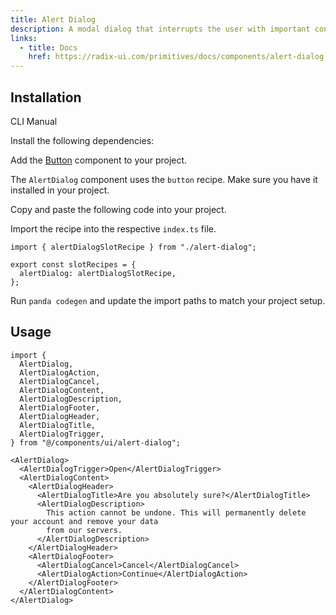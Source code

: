 ```yaml
---
title: Alert Dialog
description: A modal dialog that interrupts the user with important content and expects a response.
links:
  - title: Docs
    href: https://radix-ui.com/primitives/docs/components/alert-dialog
---
```


<ComponentPreview name="alert-dialog-demo" />

## Installation

<InstallationTabs>

<TabsList>
  <TabsTrigger value="cli">CLI</TabsTrigger>
  <TabsTrigger value="manual">Manual</TabsTrigger>
</TabsList>

<TabsContent value="cli">

<PackageRunner command="nore-ui-cli@latest add alert-dialog" />

</TabsContent>

<TabsContent value="manual">

<Steps>

<Step>Install the following dependencies:</Step>

<PackageInstaller name="@radix-ui/react-alert-dialog" />

<Step>Add the [Button](/docs/components/toggle) component to your project.</Step>

The `AlertDialog` component uses the `button` recipe. Make sure you have it installed in your project.

<Step>Copy and paste the following code into your project.</Step>

<ComponentSource name="alert-dialog.ts" type="slot-recipe" />

<ComponentSource name="alert-dialog.tsx" type="component" />

<Step>Import the recipe into the respective `index.ts` file.</Step>

```tsx
import { alertDialogSlotRecipe } from "./alert-dialog";

export const slotRecipes = {
  alertDialog: alertDialogSlotRecipe,
};
```

<Step>Run `panda codegen` and update the import paths to match your project setup.</Step>

</Steps>

</TabsContent>

</InstallationTabs>

## Usage

```tsx
import {
  AlertDialog,
  AlertDialogAction,
  AlertDialogCancel,
  AlertDialogContent,
  AlertDialogDescription,
  AlertDialogFooter,
  AlertDialogHeader,
  AlertDialogTitle,
  AlertDialogTrigger,
} from "@/components/ui/alert-dialog";
```

```tsx
<AlertDialog>
  <AlertDialogTrigger>Open</AlertDialogTrigger>
  <AlertDialogContent>
    <AlertDialogHeader>
      <AlertDialogTitle>Are you absolutely sure?</AlertDialogTitle>
      <AlertDialogDescription>
        This action cannot be undone. This will permanently delete your account and remove your data
        from our servers.
      </AlertDialogDescription>
    </AlertDialogHeader>
    <AlertDialogFooter>
      <AlertDialogCancel>Cancel</AlertDialogCancel>
      <AlertDialogAction>Continue</AlertDialogAction>
    </AlertDialogFooter>
  </AlertDialogContent>
</AlertDialog>
```
